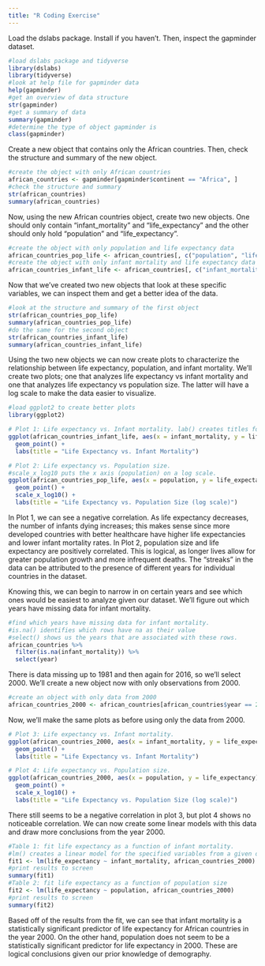 ```yaml
---
title: "R Coding Exercise"
---
```


Load the dslabs package. Install if you haven't. Then, inspect the gapminder dataset.

```r
#load dslabs package and tidyverse
library(dslabs)
library(tidyverse)
#look at help file for gapminder data
help(gapminder)
#get an overview of data structure
str(gapminder)
#get a summary of data 
summary(gapminder)
#determine the type of object gapminder is
class(gapminder)
```
Create a new object that contains only the African countries. Then, check the structure and summary of the new object.

```r
#create the object with only African countries
african_countries <- gapminder[gapminder$continent == "Africa", ]
#check the structure and summary
str(african_countries)
summary(african_countries)
```
Now, using the new African countries object, create two new objects. One should only contain "infant_mortality" and "life_expectancy" and the other should only hold "population" and "life_expectancy". 

```r
#create the object with only population and life expectancy data
african_countries_pop_life <- african_countries[, c("population", "life_expectancy")]
#create the object with only infant mortality and life expectancy data
african_countries_infant_life <- african_countries[, c("infant_mortality", "life_expectancy")]

```

Now that we've created two new objects that look at these specific variables, we can inspect them and get a better idea of the data.

```r
#look at the structure and summary of the first object
str(african_countries_pop_life)
summary(african_countries_pop_life)
#do the same for the second object
str(african_countries_infant_life)
summary(african_countries_infant_life)
```
Using the two new objects we can now create plots to characterize the relationship between life expectancy, population, and infant mortality. We'll create two plots; one that analyzes life expectancy vs infant mortality and one that analyzes life expectancy vs population size. The latter will have a log scale to make the data easier to visualize.
```r
#load ggplot2 to create better plots
library(ggplot2)

# Plot 1: Life expectancy vs. Infant mortality. lab() creates titles for the graph.
ggplot(african_countries_infant_life, aes(x = infant_mortality, y = life_expectancy)) +
  geom_point() +
  labs(title = "Life Expectancy vs. Infant Mortality")

# Plot 2: Life expectancy vs. Population size.
#scale_x_log10 puts the x axis (population) on a log scale.
ggplot(african_countries_pop_life, aes(x = population, y = life_expectancy)) +
  geom_point() +
  scale_x_log10() +
  labs(title = "Life Expectancy vs. Population Size (log scale)")

```
In Plot 1, we can see a negative correlation. As life expectancy decreases, the number of infants dying increases; this makes sense since more developed countries with better healthcare have higher life expectancies and lower infant mortality rates. In Plot 2, population size and life expectancy are positively correlated. This is logical, as longer lives allow for greater population growth and more infrequent deaths. The "streaks" in the data can be attributed to the presence of different years for individual countries in the dataset.

Knowing this, we can begin to narrow in on certain years and see which ones would be easiest to analyze given our dataset. We'll figure out which years have missing data for infant mortality.
```r
#find which years have missing data for infant mortality. 
#is.na() identifies which rows have na as their value
#select() shows us the years that are associated with these rows.
african_countries %>%
  filter(is.na(infant_mortality)) %>%
  select(year)

```
There is data missing up to 1981 and then again for 2016, so we'll select 2000. We'll create a new object now with only observations from 2000.

```r
#create an object with only data from 2000
african_countries_2000 <- african_countries[african_countries$year == 2000, ]

```

Now, we'll make the same plots as before using only the data from 2000.

```r
# Plot 3: Life expectancy vs. Infant mortality.
ggplot(african_countries_2000, aes(x = infant_mortality, y = life_expectancy)) +
  geom_point() +
  labs(title = "Life Expectancy vs. Infant Mortality")

# Plot 4: Life expectancy vs. Population size. 
ggplot(african_countries_2000, aes(x = population, y = life_expectancy)) +
  geom_point() +
  scale_x_log10() +
  labs(title = "Life Expectancy vs. Population Size (log scale)")
```
There still seems to be a negative correlation in plot 3, but plot 4 shows no noticeable correlation. We can now create some linear models with this data and draw more conclusions from the year 2000.

```r
#Table 1: fit life expectancy as a function of infant mortality. 
#lm() creates a linear model for the specified variables from a given dataset.
fit1 <- lm(life_expectancy ~ infant_mortality, african_countries_2000)
#print results to screen
summary(fit1)
#Table 2: fit life expectancy as a function of population size
fit2 <- lm(life_expectancy ~ population, african_countries_2000)
#print results to screen
summary(fit2)
```
Based off of the results from the fit, we can see that infant mortality is a statistically significant predictor of life expectancy for African countries in the year 2000. On the other hand, population does not seem to be a statistically significant predictor for life expectancy in 2000. These are logical conclusions given our prior knowledge of demography. 
